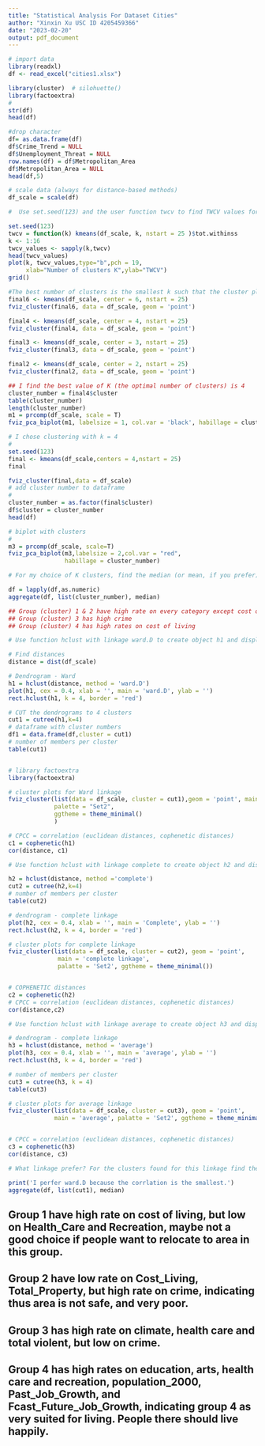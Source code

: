 ```yaml
---
title: "Statistical Analysis For Dataset Cities"
author: "Xinxin Xu USC ID 4205459366"
date: "2023-02-20"
output: pdf_document
---
```


```r
# import data
library(readxl)
df <- read_excel("cities1.xlsx")

library(cluster)  # silohuette()
library(factoextra)
#
str(df)
head(df)
```

```r
#drop character
df= as.data.frame(df)
df$Crime_Trend = NULL
df$Unemployment_Threat = NULL
row.names(df) = df$Metropolitan_Area
df$Metropolitan_Area = NULL
head(df,5)
```

```r
# scale data (always for distance-based methods)
df_scale = scale(df)
```  

```r
#  Use set.seed(123) and the user function twcv to find TWCV values for k = 1 : 16. Use nstart = 25. Display the elbow chart.

set.seed(123)
twcv = function(k) kmeans(df_scale, k, nstart = 25 )$tot.withinss
k <- 1:16
twcv_values <- sapply(k,twcv)
head(twcv_values)
plot(k, twcv_values,type="b",pch = 19, 
     xlab="Number of clusters K",ylab="TWCV")
grid()
```


```r
#The best number of clusters is the smallest k such that the cluster plot shows the least amount of clusters overlap. Use fviz_cluster( ) with argument geom = ”point” to display cluster plots with no label names. Try fviz_cluster( ) with different K. What is the best K? For this K find the number of cities in each cluster.
final6 <- kmeans(df_scale, center = 6, nstart = 25)
fviz_cluster(final6, data = df_scale, geom = 'point')

final4 <- kmeans(df_scale, center = 4, nstart = 25)
fviz_cluster(final4, data = df_scale, geom = 'point')

final3 <- kmeans(df_scale, center = 3, nstart = 25)
fviz_cluster(final3, data = df_scale, geom = 'point')

final2 <- kmeans(df_scale, center = 2, nstart = 25)
fviz_cluster(final2, data = df_scale, geom = 'point')

## I find the best value of K (the optimal number of clusters) is 4
cluster_number = final4$cluster
table(cluster_number)
length(cluster_number)
m1 = prcomp(df_scale, scale = T)
fviz_pca_biplot(m1, labelsize = 1, col.var = 'black', habillage = cluster_number)
```


```r
# I chose clustering with k = 4
#
set.seed(123)
final <- kmeans(df_scale,centers = 4,nstart = 25)
final

fviz_cluster(final,data = df_scale)
# add cluster number to dataframe
#
cluster_number = as.factor(final$cluster)
df$cluster = cluster_number
head(df)

# biplot with clusters
#
m3 = prcomp(df_scale, scale=T)
fviz_pca_biplot(m3,labelsize = 2,col.var = "red",
                habillage = cluster_number)
```



```r
# For my choice of K clusters, find the median (or mean, if you prefer) of each numerical column (on the original un-scaled dataset). 

df = lapply(df,as.numeric)
aggregate(df, list(cluster_number), median)

## Group (cluster) 1 & 2 have high rate on every category except cost of living and crime
## Group (cluster) 3 has high crime 
## Group (cluster) 4 has high rates on cost of living

```




```r

# Use function hclust with linkage ward.D to create object h1 and display the four clusters on the dendrogram. Use function cuttree( ) to find the clusters. Find the number of cities in each cluster. Use fviz_cluster( ) with argument geom = ”point” to display the cluster plots of your choice with no label names. Find the CCPC for ward.D

# Find distances
distance = dist(df_scale)

# Dendrogram - Ward
h1 = hclust(distance, method = 'ward.D')
plot(h1, cex = 0.4, xlab = '', main = 'ward.D', ylab = '')
rect.hclust(h1, k = 4, border = 'red')

# CUT the dendrograms to 4 clusters
cut1 = cutree(h1,k=4)
# dataframe with cluster numbers
df1 = data.frame(df,cluster = cut1)
# number of members per cluster
table(cut1)


# library factoextra
library(factoextra)

# cluster plots for Ward linkage
fviz_cluster(list(data = df_scale, cluster = cut1),geom = 'point', main="Ward linkage", ellipse.type = 'norm',
             palette = "Set2",
             ggtheme = theme_minimal()
             )

# CPCC = correlation (euclidean distances, cophenetic distances)
c1 = cophenetic(h1)
cor(distance, c1)
```

```r
# Use function hclust with linkage complete to create object h2 and display the four clusters on the dendrogram. Use function cuttree( ) to find the clusters. Find the number of cities in each cluster. Use fviz_cluster( ) with argument geom = ”point” to display the cluster plots of your choice with no label names. Find the CCPC for complete linkage.

h2 = hclust(distance, method ='complete')
cut2 = cutree(h2,k=4)
# number of members per cluster
table(cut2)

# dendrogram - complete linkage
plot(h2, cex = 0.4, xlab = '', main = 'Complete', ylab = '')
rect.hclust(h2, k = 4, border = 'red')

# cluster plots for complete linkage
fviz_cluster(list(data = df_scale, cluster = cut2), geom = 'point', 
              main = 'complete linkage',
              palatte = 'Set2', ggtheme = theme_minimal())


# COPHENETIC distances
c2 = cophenetic(h2)
# CPCC = correlation (euclidean distances, cophenetic distances)
cor(distance,c2)
```

```r

# Use function hclust with linkage average to create object h3 and display the four clusters on the dendrogram. Use function cuttree( ) to find the clusters. Find the number of cities in each cluster. Use fviz_cluster( ) with argument geom = ”point” to display the cluster plots of your choice with no label names. Find the CCPC for average linkage

# dendrogram - complete linkage
h3 = hclust(distance, method = 'average')
plot(h3, cex = 0.4, xlab = '', main = 'average', ylab = '')
rect.hclust(h3, k = 4, border = 'red')

# number of members per cluster
cut3 = cutree(h3, k = 4)
table(cut3)

# cluster plots for average linkage
fviz_cluster(list(data = df_scale, cluster = cut3), geom = 'point', 
             main = 'average', palatte = 'Set2', ggtheme = theme_minimal())


# CPCC = correlation (euclidean distances, cophenetic distances)
c3 = cophenetic(h3)
cor(distance, c3)
```

```r

# What linkage prefer? For the clusters found for this linkage find the median (or mean, if you prefer) of each numerical column (on the original un-scaled dataset). Write one sentence characterizing each cluster for this linkage.

print('I perfer ward.D because the corrlation is the smallest.')
aggregate(df, list(cut1), median)
```

## Group 1 have high rate on cost of living, but low on Health_Care and Recreation, maybe not a good choice if people want to relocate to area in this group.

## Group 2 have low rate on Cost_Living, Total_Property, but high rate on crime, indicating thus area is not safe, and very poor.

## Group 3 has high rate on climate, health care and total violent, but low on crime.

## Group 4 has high rates on education, arts, health care and recreation, population_2000, Past_Job_Growth, and Fcast_Future_Job_Growth, indicating group 4 as very suited for living. People there should live happily.
